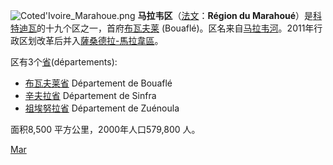 [[File:Coted'Ivoire_Marahoue.png|thumb]]
'''马拉韦区'''（[[法文|法文]]：'''Région du Marahoué'''）是[[科特迪瓦|科特迪瓦]]的十九个区之一，首府[[布瓦夫莱|布瓦夫莱]] (Bouaflé)。区名来自[[马拉韦河|马拉韦河]]。2011年行政区划改革后并入[[薩桑德拉-馬拉韋區|薩桑德拉-馬拉韋區]]。

区有3个[[省|省]](départements):
*[[布瓦夫莱省|布瓦夫莱省]] Département de Bouaflé  　 　 
*[[辛夫拉省|辛夫拉省]] Département de Sinfra    　 　 
*[[祖埃努拉省|祖埃努拉省]] Département de Zuénoula 

面积8,500 平方公里，2000年人口579,800 人。  　 　 
{{coord|display=title}}
{{IvoryCoast-geo-stub}}
{{科特迪瓦大区}} 
[[Category:科特迪瓦大區|Mar]]